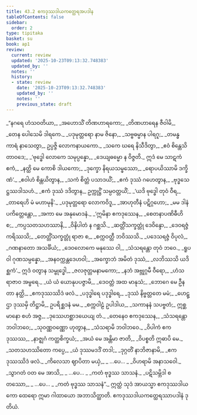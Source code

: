 ```yaml
---
title: 43.2 ဧကဒုဿဒါယကတ္ထေရအပဒါန
tableOfContents: false
sidebar:
  order: 2
type: tipitaka
basket: su
book: ap1
review:
  current: review
  updated: '2025-10-23T09:13:32.748383'
  updated_by: ''
  notes: ''
  history:
  - state: review
    date: '2025-10-23T09:13:32.748383'
    updated_by: ''
    notes: ''
    previous_state: draft
---
```



<ReviewStatus review={frontmatter.review} showDetails={true} />

<HypothesisAnnotation frontmatter={frontmatter} />

<DynamicBreadcrumb />

<Division number="15" book="ap1" e="ch" v="20" p="430">

<Paragraph number="5486" type="verses" book="ap1">
_“နဂရေ ဟံသဝတိယာ,_  
_အဟောသိံ တိဏဟာရကော;_  
_တိဏဟာရေန ဇီဝါမိ,_  
_တေန ပေါသေမိ ဒါရကေ._  

</Paragraph>

</Division>
<Division number="16" book="ap1" e="ch" v="20" p="430">

<Paragraph number="5487" type="verses" book="ap1">
_ပဒုမုတ္တရော နာမ ဇိနော,_  
_သဗ္ဗဓမ္မာန ပါရဂူ;_  
_တမန္ဓကာရံ နာသေတွာ,_  
ဥပ္ပဇ္ဇိ လောကနာယကော._  

</Paragraph>

</Division>
<Division number="17" book="ap1" e="ch" v="20" p="430">

<Paragraph number="5488" type="verses" book="ap1">
_သကေ ဃရေ နိသီဒိတွာ,_  
_ဧဝံ စိန္တေသိ တာဝဒေ;_  
_‘ဗုဒ္ဓေါ လောကေ သမုပ္ပန္နော,_  
_ဒေယျဓမ္မော န ဝိဇ္ဇတိ._  

</Paragraph>

</Division>
<Division number="18" book="ap1" e="ch" v="20" p="430">

<Paragraph number="5489" type="verses" book="ap1">
ဣဒံ မေ သာဋကံ ဧကံ,_  
_နတ္ထိ မေ ကောစိ ဒါယကော;_  
_ဒုက္ခော နိရယသမ္ဖဿော,_  
_ရောပယိဿာမိ ဒက္ခိဏံ’._  

</Paragraph>

</Division>
<Division number="19" book="ap1" e="ch" v="20" p="430">

<Paragraph number="5490" type="verses" book="ap1">
_ဧဝါဟံ စိန္တယိတွာန,_  
_သကံ စိတ္တံ ပသာဒယိံ;_  
_ဧကံ ဒုဿံ ဂဟေတွာန,_  
_ဗုဒ္ဓသေဋ္ဌဿဒါသဟံ._  

</Paragraph>

</Division>
<Division number="20" book="ap1" e="ch" v="20" p="430">

<Paragraph number="5491" type="verses" book="ap1">
_ဧကံ ဒုဿံ ဒဒိတွာန,_  
ဥက္ကုဋ္ဌိံ သမ္ပဝတ္တယိံ;_  
_‘ယဒိ ဗုဒ္ဓေါ တုဝံ ဝီရ,_  
_တာရေဟိ မံ မဟာမုနိ’._  

</Paragraph>

</Division>
<Division number="21" book="ap1" e="ch" v="20" p="430">

<Paragraph number="5492" type="verses" book="ap1">
_ပဒုမုတ္တရော လောကဝိဒူ,_  
_အာဟုတီနံ ပဋိဂ္ဂဟော;_  
_မမ ဒါနံ ပကိတ္တေန္တော,_  
_အကာ မေ အနုမောဒနံ._  

</Paragraph>

</Division>
<Division number="22" book="ap1" e="ch" v="20" p="430">

<Paragraph number="5493" type="verses" book="ap1">
_‘ဣမိနာ ဧကဒုဿေန,_  
_စေတနာပဏိဓီဟိ စ;_  
_ကပ္ပသတသဟဿာနိ,_  
_ဝိနိပါတံ န ဂစ္ဆသိ._  

</Paragraph>

</Division>
<Division number="23" book="ap1" e="ch" v="20" p="430">

<Paragraph number="5494" type="verses" book="ap1">
_ဆတ္တိံသက္ခတ္တုံ ဒေဝိန္ဒော,_  
_ဒေဝရဇ္ဇံ ကရိဿသိ;_  
_တေတ္တိံသက္ခတ္တုံ ရာဇာ စ,_  
_စက္ကဝတ္တီ ဘဝိဿသိ._  

</Paragraph>

</Division>
<Division number="24" book="ap1" e="ch" v="20" p="431">

<Paragraph number="5495" type="verses" book="ap1">
_ပဒေသရဇ္ဇံ ဝိပုလံ,_  
_ဂဏနာတော အသင်္ခိယံ;_  
_ဒေဝလောကေ မနုဿေ ဝါ,_  
_သံသရန္တော တုဝံ ဘဝေ._  

</Paragraph>

</Division>
<Division number="25" book="ap1" e="ch" v="20" p="431">

<Paragraph number="5496" type="verses" book="ap1">
_ရူပဝါ ဂုဏသမ္ပန္နော,_  
_အနဝက္ကန္တဒေဟဝါ;_  
_အက္ခောဘံ အမိတံ ဒုဿံ,_  
_လဘိဿသိ ယဒိစ္ဆကံ’._  

</Paragraph>

</Division>
<Division number="26" book="ap1" e="ch" v="20" p="431">

<Paragraph number="5497" type="verses" book="ap1">
ဣဒံ ဝတွာန သမ္ဗုဒ္ဓေါ,_  
_ဇလဇုတ္တမနာမကော;_  
_နဘံ အဗ္ဘုဂ္ဂမီ ဝီရော,_  
_ဟံသရာဇာဝ အမ္ဗရေ._  

</Paragraph>

</Division>
<Division number="27" book="ap1" e="ch" v="20" p="431">

<Paragraph number="5498" type="verses" book="ap1">
_ယံ ယံ ယောနုပပဇ္ဇာမိ,_  
_ဒေဝတ္တံ အထ မာနုသံ;_  
_ဘောဂေ မေ ဦနတာ နတ္ထိ,_  
_ဧကဒုဿဿိဒံ ဖလံ._  

</Paragraph>

</Division>
<Division number="28" book="ap1" e="ch" v="20" p="431">

<Paragraph number="5499" type="verses" book="ap1">
_ပဒုဒ္ဓါရေ ပဒုဒ္ဓါရေ,_  
_ဒုဿံ နိဗ္ဗတ္တတေ မမံ;_  
_ဟေဋ္ဌာ ဒုဿမှိ တိဋ္ဌာမိ,_  
ဥပရိစ္ဆဒနံ မမ._  

</Paragraph>

</Division>
<Division number="29" book="ap1" e="ch" v="20" p="431">

<Paragraph number="5500" type="verses" book="ap1">
_စက္ကဝါဠံ ဥပါဒါယ,_  
_သကာနနံ သပဗ္ဗတံ;_  
ဣစ္ဆမာနော စဟံ အဇ္ဇ,_  
_ဒုဿေဟစ္ဆာဒယေယျ တံ._  

</Paragraph>

</Division>
<Division number="30" book="ap1" e="ch" v="20" p="431">

<Paragraph number="5501" type="verses" book="ap1">
_တေနေဝ ဧကဒုဿေန,_  
_သံသရန္တော ဘဝါဘဝေ;_  
_သုဝဏ္ဏဝဏ္ဏော ဟုတွာန,_  
_သံသရာမိ ဘဝါဘဝေ._  

</Paragraph>

</Division>
<Division number="31" book="ap1" e="ch" v="20" p="431">

<Paragraph number="5502" type="verses" book="ap1">
_ဝိပါကံ ဧကဒုဿဿ,_  
_နာဇ္ဈဂံ ကတ္ထစိက္ခယံ;_  
_အယံ မေ အန္တိမာ ဇာတိ,_  
_ဝိပစ္စတိ ဣဓာပိ မေ._  

</Paragraph>

</Division>
<Division number="32" book="ap1" e="ch" v="20" p="431">

<Paragraph number="5503" type="verses" book="ap1">
_သတသဟဿိတော ကပ္ပေ,_  
_ယံ ဒုဿမဒဒိံ တဒါ;_  
_ဒုဂ္ဂတိံ နာဘိဇာနာမိ,_  
_ဧကဒုဿဿိဒံ ဖလံ._  

</Paragraph>

</Division>
<Division number="33" book="ap1" e="ch" v="20" p="431">

<Paragraph number="5504" type="verses" book="ap1">
_ကိလေသာ ဈာပိတာ မယှံ,_  
_ …ပေ… _  
_ဝိဟရာမိ အနာသဝေါ._  

</Paragraph>

</Division>
<Division number="34" book="ap1" e="ch" v="20" p="432">

<Paragraph number="5505" type="verses" book="ap1">
_သွာဂတံ ဝတ မေ အာသိ,_  
_ …ပေ… _  
_ကတံ ဗုဒ္ဓဿ သာသနံ._  

</Paragraph>

</Division>
<Division number="35" book="ap1" e="ch" v="20" p="432">

<Paragraph number="5506" type="verses" book="ap1">
_ပဋိသမ္ဘိဒါ စတဿော,_  
_ …ပေ… _  
_ကတံ ဗုဒ္ဓဿ သာသနံ”._  

</Paragraph>

<Paragraph number="5507" book="ap1">
ဣတ္ထံ သုဒံ အာယသ္မာ ဧကဒုဿဒါယကော ထေရော ဣမာ ဂါထာယော အဘာသိတ္ထာတိ.

</Paragraph>
</Division>

<Paragraph number="5508" type="center" book="ap1">
ဧကဒုဿဒါယကတ္ထေရဿာပဒါနံ ဒုတိယံ.
</Paragraph>